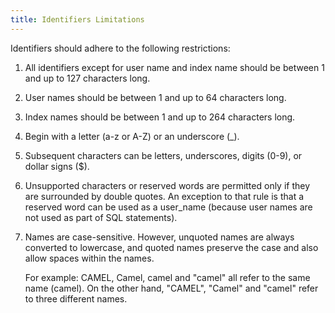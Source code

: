 ```yaml
---
title: Identifiers Limitations 
---
```


Identifiers should adhere to the following restrictions:

1. All identifiers except for user name and index name should be between 1 and up to 127 characters long.
2. User names should be between 1 and up to 64 characters long.
3. Index names should be between 1 and up to 264 characters long.
4. Begin with a letter (a-z or A-Z) or an underscore (_).
5. Subsequent characters can be letters, underscores, digits (0-9), or dollar signs ($).
6. Unsupported characters or reserved words are permitted only if they are surrounded by double quotes. An exception to that rule is that a reserved word can be used as a user_name (because user names are not used as part of SQL statements).
7. Names are case-sensitive. However, unquoted names are always converted to lowercase, and quoted names preserve the case and also allow spaces within the names.

   For example: CAMEL, Camel, camel and "camel" all refer to the same name (camel). On the other hand, "CAMEL", "Camel" and "camel" refer to three different names.

